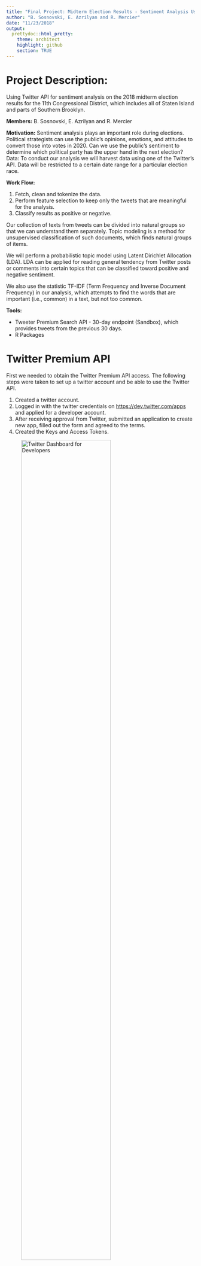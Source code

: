 ```yaml
---
title: "Final Project: Midterm Election Results - Sentiment Analysis Using Twitter's API"
author: "B. Sosnovski, E. Azrilyan and R. Mercier"
date: "11/23/2018"
output:
  prettydoc::html_pretty:
    theme: architect
    highlight: github
    section: TRUE
---
```


# Project Description: 

Using Twitter API for sentiment analysis on the 2018 midterm election results for the 11th Congressional District, which includes all of Staten Island and parts of Southern Brooklyn.

**Members:** B. Sosnovski, E. Azrilyan and R. Mercier

**Motivation:** Sentiment analysis plays an important role during elections. Political strategists can use the public’s opinions, emotions, and attitudes to convert those into votes in 2020.
Can we use the public’s sentiment to determine which political party has the upper hand in the next election?
Data: To conduct our analysis we will harvest data using one of the Twitter's API. Data will be restricted to a certain date range for a particular election race. 

**Work Flow:** 

1. Fetch, clean and tokenize the data.
2. Perform feature selection to keep only the tweets that are meaningful for the analysis.
3. Classify results as positive or negative.

Our collection of texts from tweets can be divided into natural groups so that we can understand them separately. Topic modeling is a method for unsupervised classification of such documents, which finds natural groups of items. 

We will perform a probabilistic topic model using Latent Dirichlet Allocation (LDA). LDA can be applied for reading general tendency from Twitter posts or comments into certain topics that can be classified toward positive and negative sentiment.

We also use the statistic TF-IDF (Term Frequency and Inverse Document Frequency) in our analysis, which attempts to find the words that are important (i.e., common) in a text, but not too common.

   
**Tools:**

+ Tweeter Premium Search API - 30-day endpoint (Sandbox), which provides tweets from the previous 30 days.
+ R Packages

# Twitter Premium API

First we needed to obtain the Twitter Premium API access. The following steps were taken to set up a twitter account and be able to use the Twitter API.

1. Created a twitter account.
2. Logged in with the twitter credentials on <https://dev.twitter.com/apps> and applied for a developer account.
3. After receiving approval from Twitter, submitted an application to create new app, filled out the form and agreed to the terms.
4. Created the Keys and Access Tokens.

![Twitter Dashboard for Developers ](https://i.imgur.com/Sd2QMvj.png){ width=75% }

# Load Libraries
```r
library(twitteR)
library(httr)
library(base64enc)
library(jsonlite)
library(stringr)
suppressMessages(library(tidyverse))
library(tidytext)
library(knitr)
library(XML)
suppressMessages(library(RCurl))
library(methods)
suppressMessages(library(tm))
suppressMessages(library(wordcloud))
library(topicmodels)
```

# API Credentials

Read key, key secret, access token and and access token secret from a text file to mantain the information confidential.

```r
api <- read.table("Twitter_API_Key.txt", header = TRUE, stringsAsFactors = FALSE)
names(api)
dim(api)
App_Name <- api$app_name
Consumer_Key <- api$key
Consumer_Secret <- api$secret_Key
Access_Token <- api$access_token
Access_Secret <- api$access_token_secret
```


# API Authentication

We faced a challenge in this part of the project because much of the documentation available on how to access the Twitter APIs using R is about accessing the Twitter's Basic Search API (not the Premium Search API, which was launched in Nov 2017). The basic Twitter API only gives access to the previous 7 days of posted tweets. To conduct our analysis, we needed access to tweets posted earlier than prior 7 days.

The following chunk of code was retrieved from <https://twittercommunity.com/t/how-to-use-premium-api-for-the-first-time-beginner/105346/10>

```r
# base64 encoding
kands <- paste(Consumer_Key, Consumer_Secret, sep=":")
base64kands <- base64encode(charToRaw(kands))
base64kandsb <- paste("Basic", base64kands, sep=" ")

# request bearer token
resToken <- POST(url = "https://api.twitter.com/oauth2/token",
                 add_headers("Authorization" = base64kandsb, "Content-Type" = "application/x-www-form-urlencoded;charset=UTF-8"),
                 body = "grant_type=client_credentials")

# get bearer token
bearer <- content(resToken)
bearerToken <- bearer[["access_token"]]
bearerTokenb <- paste("Bearer", bearerToken, sep=" ")
```

# Data Acquisition

Since the Twitter Premium API - Sandbox (free version) limits access to the tweets posted for the last 30 days only, it is important to save the results of the search into csv files. This way, we can have access to the results afterwards, even when the data was no longer available via the API.

When converting the data received from the API  to a data frame, it may include columns with lists as observations. In this case, the R function "write.csv" or "write_csv" return an error. The function below identifies which columns of the data frame contain lists.  The information removed in the process is not important for our project.   

```r
# Function to identify which columns are lists
list_col <- function(df){
        n <- length(df)
        vec <- vector('numeric')
        for (i in 1:n){
                cl <- df[,i]
                if(class(cl)=="list"){
                        vec <- c(vec,i)
                }
        }
        return(vec)
}

```

Requests for data will likely generate more data than can be returned in a single response (our limit is up to 100 tweets in a single response). When a response is paginated, the API response will respond with a "Next" token specified in the body of the response that indicates whether any further pages are available. These "Next" page tokens can then be used to make further requests.The following function automates the API requests with or without pagination. 

The code below requests tweets which include the following search terms from 2018/11/05 to 2018/11/19:
- #maxrose
- #dandonovan
- @RepDanDonovan
- @MaxRose4NY

```r

# the query includes terms "#maxrose", "#dandonovan", "@RepDanDonovan", "@MaxRose4NY" 
# data range: from 2018/11/05 to 2018/11/19

sbody = "{\"query\": \"#maxrose OR #dandonovan OR @RepDanDonovan OR @MaxRose4NY\",\"maxResults\": 100, \"fromDate\":\"201811050000\", \"toDate\":\"201811190000"
ebody = "\"}"

request <- function(start_body,end_body){
         full_body <- str_c(start_body, end_body, sep = "")
         nxt <-""
         pageNo <- 1
         
         while(!is.null(nxt)){
                resTweets <- POST(url = "https://api.twitter.com/1.1/tweets/search/30day/dev.json",
                  add_headers("authorization" = bearerTokenb, "content-Type" = "application/json"),
                  body = full_body)
                
                #checking if the type of response is json
                if (http_type(resTweets) != "application/json") {
                        stop("API did not return json", call. = FALSE)}
                
                #checking if the resquest was successful
                if (http_error(resTweets)) {
                        stop(sprintf("Twitter API request failed! Status = %s. Check what went wrong.\n", 
                                     status_code(resTweets)),
                             call. = FALSE)}else{
                                     message("Retrieving page ",pageNo)}
                
                # Parse the data
                tweets_df <- fromJSON(content(resTweets, "text"),flatten = TRUE) %>% data.frame()
        
                # Saving data only from the texts of the tweets in separate files
                text_df <- tweets_df$results.text
                file1 <- str_c("text",pageNo,".csv")
                write.csv(text_df, file1, row.names=FALSE)
        
                # Remove the list-columns
                vec<-list_col(tweets_df)
                tweets_df <- tweets_df[,-vec]

                # Saving the whole data
                file2 <- str_c("tweet",pageNo,".csv")
                write.csv(tweets_df, file2, row.names=FALSE)
        
                # Read the "next"" token received in the response
                nxt <- tweets_df$next.[[1]]
        
                if(!is.null(nxt)){
                        # insert the next token in the body of the request
                        full_body <- str_c(start_body, "\", \"next\":\"", nxt, end_body, sep = "")
                        pageNo <- pageNo+1}
                
                # To avoid to exceed the API's limit per minute
                Sys.sleep(3)
        } #end of while loop
         
}#end of function

request(start_body = sbody,end_body = ebody)
```

![](https://i.imgur.com/9Bv2WKc.png){ width=85% }

The total number of files obtained from the Twitter API is 177.

For our project, we will use files numbers from 67 to 177. These corresponds to tweets from Nov 5 to some tweets from Nov 10.

# Tweets Preprocessing 

The CSV files containing the Twitter data were uploaded to Github. 

The following function creates a vector with all links to be accessed to retrieve data.

```r
start_url <- "https://raw.githubusercontent.com/bsosnovski/FinalProject/master/tweet"
end_url <- ".csv"

# the selected files to be used in this project
vec <- seq(67,177)

# function
pages <- function(vec){
        n <- length(vec)
        urls <- vector('character')
        for (i in 1:n){
                temp <- str_c(start_url,vec[i],end_url, collapse = "")
                urls <- c(urls, temp)
        }
        return(urls)
}

urls <-pages(vec)
head(urls)

```

The urls created will be used to open connections to the files, read them into data frames, select the columns of interest and bind the data frames.

```r
n <-length(urls)
Stream <-data.frame()

for (i in 1:n){
        csvfile <- url(urls[i])
        df <- read.csv(csvfile,header = TRUE, fileEncoding = "ASCII", stringsAsFactors = FALSE)
        df <- df %>% select(results.created_at,results.text,results.user.name,results.user.location)
        Stream <- rbind(Stream,df)
}

str(Stream)
```


For our analysis, we are interested in the tweets sent by people other than the candidates themselves. So we exclude the tweets from candidates' usernames.

```r
Stream <- Stream %>% filter(!results.user.name %in% c("Max Rose","Dan Donovan"))

```

We also change data format to make analysis easier.

```r
# Change format of dates
Stream$results.created_at <- as.POSIXct(Stream$results.created_at, format = "%a %b %d %H:%M:%S +0000 %Y")
str(Stream)
```

# Tweets Cleaning
 
The next steps are to cleanse the texts in the tweets:
 
* Remove ASCII symbols and Twitter's user handles (@user)
* Remove punctuations, numbers, digits and special characters 
* Remove white spaces and stop words
* Remove hashtags, tags, urls, Twitter short words, etc.
* Convert the corpus to lower case


```r
# Filtering off the retweets from the data (keep only original posts)
Stream <- Stream %>% 
  filter(!str_detect(results.text, "^RT"))

Mycorpus <- Corpus(VectorSource(Stream$results.text))

#Various cleansing funtions:
#ASCII Symbols
remove_ASCIIs <- function(x) gsub("[^\x01-\x7F]", "", x)
Mycorpus <- suppressWarnings(tm_map(Mycorpus, content_transformer(remove_ASCIIs)))

#@'s 
remove_ATs <- function(x) gsub("@\\w+", "", x)
Mycorpus <- suppressWarnings(tm_map(Mycorpus, content_transformer(remove_ATs)))

#All Punctuations
remove_Puncts <- function(x) gsub("[[:punct:]]", "", x)
Mycorpus <- suppressWarnings(tm_map(Mycorpus, content_transformer(remove_Puncts)))

#All Digits
remove_Digits <- function(x) gsub("[[:digit:]]", "", x)
Mycorpus <- suppressWarnings(tm_map(Mycorpus, content_transformer(remove_Digits)))

#3-Step HTTP Process
remove_HTTPSs <- function(x) gsub("http\\w+", "", x)
Mycorpus <- suppressWarnings(tm_map(Mycorpus, content_transformer(remove_HTTPSs)))
remove_HTTPSs2 <- function(x) gsub("[ \t]{2,}", "", x)
Mycorpus <- suppressWarnings(tm_map(Mycorpus, content_transformer(remove_HTTPSs2)))
remove_HTTPSs3 <- function(x) gsub("^\\s+|\\s+$", "", x)
Mycorpus <- suppressWarnings(tm_map(Mycorpus, content_transformer(remove_HTTPSs3)))

#Whitespaces
remove_WhiteSpace <- function(x) gsub("[ \t]{2,}", "", x)
Mycorpus <- suppressWarnings(tm_map(Mycorpus, content_transformer(remove_WhiteSpace)))

#Lower Case
Mycorpus <- suppressWarnings(tm_map(Mycorpus, content_transformer(tolower)))

#im's 
remove_IMs <- function(x) gsub("im", "", x)
Mycorpus <- suppressWarnings(tm_map(Mycorpus, content_transformer(remove_IMs)))

#stopwards
Mycorpus <- suppressWarnings(tm_map(Mycorpus, removeWords,stopwords("English")))

# View the corpus
inspect(Mycorpus[1:10])
```

We take a look at the word cloud with the terms in the corpus.

```r
#setting the same seed each time ensures consistent look across clouds
set.seed(7)
suppressWarnings(wordcloud(Mycorpus, random.order=F, scale=c(3, 0.5), min.freq = 5, col=rainbow(50)))

```


Because we need to tokenize the text for the analysis, we replace Twitter's texts in original data frame with the clean data from corpus.

```r
# Original data frame
head(Stream$results.text, n=10)

# Clean corpus
df <- data.frame(text = get("content", Mycorpus))
head(df, n=10)

Stream$results.text <- as.character(df$text)

# Remove the rows that contain empty strings in the text column after the cleanup
Stream <- Stream %>% filter(results.text !="")

# Add row numbers and move to the front of the data frame
Stream <- Stream %>% mutate(id = row_number()) %>% select(id, everything())

head(Stream, n=10)

# Tokenize the new clean text from the data frame
Streamnew <- Stream %>%  
  unnest_tokens(word, results.text)

```


Looking back at the word cloud, it seems that the stop words from the tm package didn't filtered off all undesired words from the tweets.  So we continue the cleaning further using the stop words from tidytext package.

```r
# Remove stop words and other words
data(stop_words)
Streamnew <- Streamnew %>% anti_join(stop_words)
```


# Sentiment Analysis

Here we get the counts of most frequest words found in our data.

```r
Streamnew %>%
  count(word, sort = TRUE) %>%
  top_n(20) %>%
  mutate(word = reorder(word, n)) %>%
  ggplot(aes(x = word, y = n)) +
  geom_col() +
  xlab(NULL) +
  coord_flip() +
  labs(x = "Count",
       y = "Unique words",
       title = "Count of unique words found in tweets")
```

We are going to use the “bing” sentiment data which classifies words as positive or negative. We are joining the list of words extracted from the tweets with this sentiment data. 

```r
# join sentiment classification to the tweet words
bing_word_counts <- Streamnew %>%
  inner_join(get_sentiments("bing")) %>%
  count(word, sentiment, sort = TRUE) %>%
  ungroup()
```

The code below creates a plot of positive and negative words. 

```r
bing_word_counts %>%
  group_by(sentiment) %>%
  top_n(10) %>%
  ungroup() %>%
  mutate(word = reorder(word, n)) %>%
  ggplot(aes(word, n, fill = sentiment)) +
  geom_col(show.legend = FALSE) +
  facet_wrap(~sentiment, scales = "free_y") +
  labs(title = "Midterm Election Sentiment.",
       y = "Contribution to sentiment",
       x = NULL) +
  coord_flip()
```


Let's take a look at how our results were impacted by time passing, we will take a look at our data at specific times.

The code below adds a column to clasify tweets as "Early, Med, or Late":
- Early: November 5th and 6th
- Med: November 7th
- Late: After Nov 8th

```r
Streamnew$Timing <- ifelse(Streamnew$results.created_at <= '2018-11-07', 'Early',
                  ifelse(Streamnew$results.created_at >= '2018-11-07' & Streamnew$results.created_at <= '2018-11-08', 'Med',
                         ifelse(Streamnew$results.created_at >= '2018-11-08', 'Late', 'other')
                  ))
```

The code below joins our data frame with sentiment data and plots positive and negative words in "Early, Med, and Late" timing categories.

```r
# join sentiment classification to the tweet words
Elec_sentiment_2018 <- Streamnew %>%
  inner_join(get_sentiments("bing")) %>%
  count(word, sentiment, Timing, sort = TRUE) %>%
  group_by(sentiment) %>%
  ungroup() %>%
  mutate(word = reorder(word, n)) %>%
  group_by(Timing, sentiment) %>%
  top_n(n = 5, wt = n) %>%
  arrange(Timing, sentiment, n)


Elec_sentiment_2018 %>%
  ggplot(aes(word, n, fill = sentiment)) +
  geom_col(show.legend = FALSE) +
  facet_wrap(~Timing, scales = "free_y", ncol = 2) +
  labs(title = "Sentiment during the 2018 Midterm Election - NY 11th Cong. District.",
       y = "Number of Times Word Appeared in Tweets",
       x = NULL) +
  coord_flip()
```

# Topic Modeling with LDA

```r
dtm <- DocumentTermMatrix(Mycorpus)
dtm
```

The sparse matrix contains rows without entries(words) and this causes error in LDA function. 

To deal with this issue, we compute the sum of words by row and subset the dtm matrix by rows with sum >0.

```r
rowTotals <- apply(dtm , 1, sum)
dtm.new   <- dtm[rowTotals> 0, ]    
dtm.new

# Set a seed so that the output of the model is predictable
# Model finds 10 topics
lda <- LDA(dtm.new, k = 4, control = list(seed = 1234))
lda

term <- terms(lda, 10) # first 10 terms of every topic
term

topics <- tidy(lda, matrix = "beta")
topics
```

In the table above, we see that the LDA model computes the probability of that term being generated from that topic. For example the term "followed" has probabilities 0.000152, 0.0000559, 0.000216 and 0.0000935 of being generated from topic 1, 2, 3 and 4, respectively.

The following is a visualization of the results for the top 10 terms.

```r
top_terms <- topics %>%
  group_by(topic) %>%
  top_n(10, beta) %>%
  ungroup() %>%
  arrange(topic, -beta)

top_terms %>%
  mutate(term = reorder(term, beta)) %>%
  ggplot(aes(term, beta, fill = factor(topic))) +
  geom_col(show.legend = FALSE) +
  facet_wrap(~ topic, scales = "free") +
  coord_flip()
```

The four topics appear to be pretty similar. That is not  surprising given that there is a limited number of topics one would expect to see discussed in comments relating to the election results. 

Note that some of the top frequent positive words from the sentiment analysis above such as "congratulations" and "proud" appear in most of the topics. But none of the top negative words appear in the topics' lists.

# Modeling with TF-IDF

The statistic Term Frequency-Inverse Document Frequency (TF-IDF) measures how important a word is to a document in a corpus of documents, as in our case, to one tweet in a collection of tweets.

TF-IDF in general finds:

* Words that are very common in a specific document are probably important to the topic of that document.

* Words that are very common in all documents probably aren't important to the topics of any of them.

So a term will receive a high weight if it's common in a specific document and also uncommon across all documents.

```r

# get the count of each word in each individual tweet
mywords <- Stream %>%  
        unnest_tokens(word, results.text) %>% 
        anti_join(stop_words) %>% 
        count(id,word, sort = TRUE) %>% 
        ungroup()

# get the number of words per tweet
total_words <- mywords %>% 
      group_by(id) %>% 
      summarize(total = sum(n))
        
# combine the two dataframes we just made
mywords <- left_join(mywords, total_words)
mywords

# get the tf_idf & order the words by degree of relevence
tf_idf1 <- mywords %>%
      bind_tf_idf(word, id, n) %>%
      select(-total) %>%
      arrange(desc(tf_idf)) %>%
      mutate(word = factor(word, levels = rev(unique(word))))

tf_idf2 <- mywords %>%
      bind_tf_idf(word, id, n) %>%
      select(-total) %>%
      arrange(tf_idf) %>%
      mutate(word = factor(word, levels = rev(unique(word))))

print(tf_idf1, n=10)

print(tf_idf2, n=10)

```

If the TD-IDF is closer to zero, it indicates that the word is extrememly common. Thus, the words "staten", "island" and "ny" are not so important for the whole corpus. On the other hand, the words with high TD-IDF are important. As one can see, they have high due to typos and concatenation of words together. Nevertheless, note that majority of them are included some of the most frequent positive terms of the sentiment analysis.

# Conclusions



# Reference

* Jeff Gentry. "twitteR - Twitter client for R." March 18, 2014. R package version 1.1.9. <https://www.rdocumentation.org/packages/twitteR/versions/1.1.9>

* hupseb. "How to use premium API for the first time (beginner)?" Post #10, May 13, 2018. Twitter Developers Forums. <https://twittercommunity.com/t/how-to-use-premium-api-for-the-first-time-beginner/105346/10>

* Julia Silge and David Robinson. "Text Mining with R. A Tidy Approach." Sep 23, 2018. <https://www.tidytextmining.com/index.html>

* Hadley Wickham. "Best practices for API packages." Aug 20, 2017. R package httr Vignette. <https://cran.r-project.org/web/packages/httr/vignettes/api-packages.html>

* Leah Wasser, Carson Farmer. "Lesson 6. Sentiment Analysis of Colorado Flood Tweets in R"
https://www.earthdatascience.org/courses/earth-analytics/get-data-using-apis/sentiment-analysis-of-twitter-data-r/
